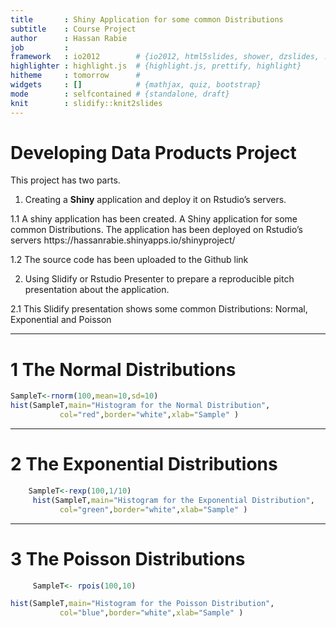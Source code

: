 ```yaml
---
title       : Shiny Application for some common Distributions
subtitle    : Course Project
author      : Hassan Rabie
job         : 
framework   : io2012        # {io2012, html5slides, shower, dzslides, ...}
highlighter : highlight.js  # {highlight.js, prettify, highlight}
hitheme     : tomorrow      # 
widgets     : []            # {mathjax, quiz, bootstrap}
mode        : selfcontained # {standalone, draft}
knit        : slidify::knit2slides
---
```


# Developing Data Products Project
 
This project has two parts. 

1. Creating a **Shiny** application and deploy it on Rstudio's servers. 

  1.1 A shiny application has been created. A Shiny application for some common Distributions. The application has been deployed on Rstudio's servers https://hassanrabie.shinyapps.io/shinyproject/
  
  1.2 The source code has been uploaded to the Github link
  
2. Using Slidify or Rstudio Presenter to prepare a reproducible pitch presentation about the application.

  2.1 This Slidify presentation shows some common Distributions: Normal, Exponential and Poisson

---

# 1 The Normal Distributions
```r

SampleT<-rnorm(100,mean=10,sd=10)
hist(SampleT,main="Histogram for the Normal Distribution",
           col="red",border="white",xlab="Sample" )
```

---

# 2 The Exponential Distributions
```r
    SampleT<-rexp(100,1/10)
     hist(SampleT,main="Histogram for the Exponential Distribution",
           col="green",border="white",xlab="Sample" )
```

---

# 3 The Poisson Distributions
```r
     SampleT<- rpois(100,10)

hist(SampleT,main="Histogram for the Poisson Distribution",
           col="blue",border="white",xlab="Sample" )
```